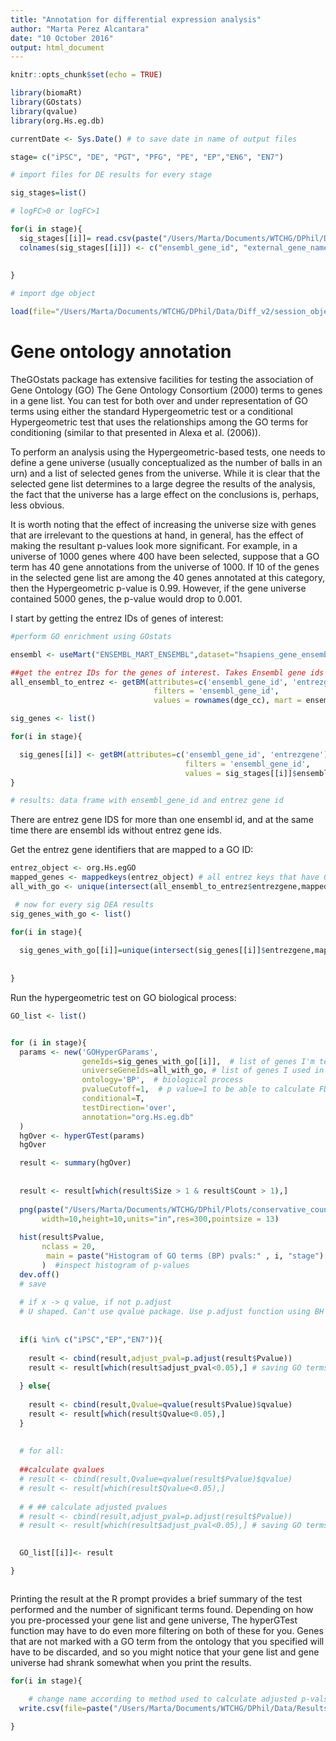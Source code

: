 ```yaml
---
title: "Annotation for differential expression analysis"
author: "Marta Perez Alcantara"
date: "10 October 2016"
output: html_document
---
```


```r
knitr::opts_chunk$set(echo = TRUE)
```


```r
library(biomaRt)
library(GOstats)
library(qvalue)
library(org.Hs.eg.db)

currentDate <- Sys.Date() # to save date in name of output files

```

```r
stage= c("iPSC", "DE", "PGT", "PFG", "PE", "EP","EN6", "EN7")

# import files for DE results for every stage

sig_stages=list()

# logFC>0 or logFC>1

for(i in stage){
  sig_stages[[i]]= read.csv(paste("/Users/Marta/Documents/WTCHG/DPhil/Data/Results/Diff_v2/Voom/conservative_counts/2016-10-17_sig_maxvals_",i,"_diff_expression_results_logFC1.csv",sep=""))
  colnames(sig_stages[[i]]) <- c("ensembl_gene_id", "external_gene_name","gene_biotype", "chromosome_name","logFC","adj.P.Val")
    

}
 
# import dge object

load(file="/Users/Marta/Documents/WTCHG/DPhil/Data/Diff_v2/session_objects/dge_cc.xz",verbose=TRUE)  #loading the dge object for conservative counts
```



# Gene ontology annotation

TheGOstats package has extensive facilities for testing the association of Gene Ontology (GO) The Gene Ontology Consortium (2000) terms to genes in a gene list. You can test for both over and under representation of GO terms using either the standard Hypergeometric test or a conditional Hypergeometric test that uses the relationships among the GO terms for conditioning (similar to that presented in Alexa et al. (2006)).

To perform an analysis using the Hypergeometric-based tests, one needs to define a gene universe (usually conceptualized as the number of balls in an urn) and a list of selected genes from the universe. While it is clear that the selected gene list determines to a large degree the results of the analysis, the fact that the universe has a large effect on the conclusions is,
perhaps, less obvious.

It is worth noting that the effect of increasing the universe size with genes that are irrelevant to the questions at hand, in general, has the effect of making the resultant p-values look more significant. For example, in a universe of 1000 genes where 400 have been selected, suppose that a GO term has 40 gene annotations from the universe of 1000. If 10 of the genes in the selected gene list are among the 40 genes annotated at this category, then the Hypergeometric p-value is 0.99. However, if the gene universe contained 5000 genes, the p-value would drop to 0.001.

I start by getting the entrez IDs of genes of interest:

```r


#perform GO enrichment using GOstats

ensembl <- useMart("ENSEMBL_MART_ENSEMBL",dataset="hsapiens_gene_ensembl",host="www.ensembl.org")

##get the entrez IDs for the genes of interest. Takes Ensembl gene ids from my data
all_ensembl_to_entrez <- getBM(attributes=c('ensembl_gene_id', 'entrezgene'), 
                                filters = 'ensembl_gene_id', 
                                values = rownames(dge_cc), mart = ensembl)  # all genes from dge object

sig_genes <- list()

for(i in stage){

  sig_genes[[i]] <- getBM(attributes=c('ensembl_gene_id', 'entrezgene'), 
                                       filters = 'ensembl_gene_id', 
                                       values = sig_stages[[i]]$ensembl_gene_id, mart = ensembl)
}

# results: data frame with ensembl_gene_id and entrez gene id

```

There are entrez gene IDS for more than one ensembl id, and at the same time there are ensembl ids without entrez gene ids.

Get the entrez gene identifiers that are mapped to a GO ID:


```r

entrez_object <- org.Hs.egGO
mapped_genes <- mappedkeys(entrez_object) # all entrez keys that have GO id
all_with_go <- unique(intersect(all_ensembl_to_entrez$entrezgene,mapped_genes)) # all entrez ids that have GO id from dge object

 # now for every sig DEA results
sig_genes_with_go <- list()

for(i in stage){
  
  sig_genes_with_go[[i]]=unique(intersect(sig_genes[[i]]$entrezgene,mapped_genes))
  
  
}

```

Run the hypergeometric test on GO biological process:

```r

GO_list <- list()


for (i in stage){
  params <- new('GOHyperGParams',
                geneIds=sig_genes_with_go[[i]],  # list of genes I'm testing
                universeGeneIds=all_with_go, # list of genes I used in my DE analysis (all my genes with RNA-seq data)
                ontology='BP',  # biological process
                pvalueCutoff=1,  # p value=1 to be able to calculate FDR adjusted p values later (q-values)
                conditional=T,
                testDirection='over',
                annotation="org.Hs.eg.db"
  )
  hgOver <- hyperGTest(params)
  hgOver  

  result <- summary(hgOver)
  
  
  result <- result[which(result$Size > 1 & result$Count > 1),] 
  
  png(paste("/Users/Marta/Documents/WTCHG/DPhil/Plots/conservative_counts/GO_histograms/logFC_above_1/",currentDate,"GO_histogram_",i,".png",sep=""), type="cairo",
       width=10,height=10,units="in",res=300,pointsize = 13)
  
  hist(result$Pvalue, 
       nclass = 20,
        main = paste("Histogram of GO terms (BP) pvals:" , i, "stage")
       )  #inspect histogram of p-values
  dev.off()
  # save
  
  # if x -> q value, if not p.adjust
  # U shaped. Can't use qvalue package. Use p.adjust function using BH method.
 
  
  if(i %in% c("iPSC","EP","EN7")){
   
    result <- cbind(result,adjust_pval=p.adjust(result$Pvalue))
    result <- result[which(result$adjust_pval<0.05),] # saving GO terms with significant adjusted p-values
    
  } else{
    
    result <- cbind(result,Qvalue=qvalue(result$Pvalue)$qvalue)
    result <- result[which(result$Qvalue<0.05),]
  }
  
  
  # for all:
  
  ##calculate qvalues
  # result <- cbind(result,Qvalue=qvalue(result$Pvalue)$qvalue)
  # result <- result[which(result$Qvalue<0.05),] 
  
  # # ## calculate adjusted pvalues
  # result <- cbind(result,adjust_pval=p.adjust(result$Pvalue))
  # result <- result[which(result$adjust_pval<0.05),] # saving GO terms with significant adjusted p-values

  
  GO_list[[i]]<- result

}



```

Printing the result at the R prompt provides a brief summary of the test performed and the number of significant terms found. Depending on how you pre-processed your gene list and gene universe, The hyperGTest function may have to do even more filtering on both of these for you. Genes that are not marked with a GO term from the ontology that you specified will have to be discarded, and so you might notice that your gene list and gene universe had shrank somewhat when you print the results.

```r

for(i in stage){

    # change name according to method used to calculate adjusted p-vals and logFC>1 or 0
  write.csv(file=paste("/Users/Marta/Documents/WTCHG/DPhil/Data/Results/Diff_v2/Voom/conservative_counts/",currentDate,"_GOstats_GO_BP_",i,"_sig_result_mixed_adjustments_logFC1.csv",sep=""),GO_list[[i]],row.names=F)

}

```


